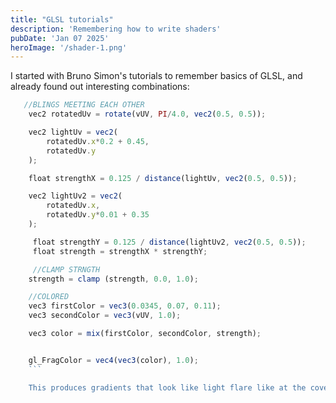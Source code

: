 ```yaml
---
title: "GLSL tutorials"
description: 'Remembering how to write shaders'
pubDate: 'Jan 07 2025'
heroImage: '/shader-1.png'
---
```



I started with Bruno Simon's tutorials to remember basics of GLSL, and already found out interesting combinations:
``` javascript
   //BLINGS MEETING EACH OTHER
    vec2 rotatedUv = rotate(vUV, PI/4.0, vec2(0.5, 0.5));

    vec2 lightUv = vec2(
        rotatedUv.x*0.2 + 0.45,
        rotatedUv.y 
    );

    float strengthX = 0.125 / distance(lightUv, vec2(0.5, 0.5));

    vec2 lightUv2 = vec2(
        rotatedUv.x,
        rotatedUv.y*0.01 + 0.35
    );

     float strengthY = 0.125 / distance(lightUv2, vec2(0.5, 0.5));
     float strength = strengthX * strengthY;

     //CLAMP STRNGTH
    strength = clamp (strength, 0.0, 1.0);

    //COLORED
    vec3 firstColor = vec3(0.0345, 0.07, 0.11);
    vec3 secondColor = vec3(vUV, 1.0);

    vec3 color = mix(firstColor, secondColor, strength);


    gl_FragColor = vec4(vec3(color), 1.0);
    ```

    This produces gradients that look like light flare like at the cover of this post.
    
    
